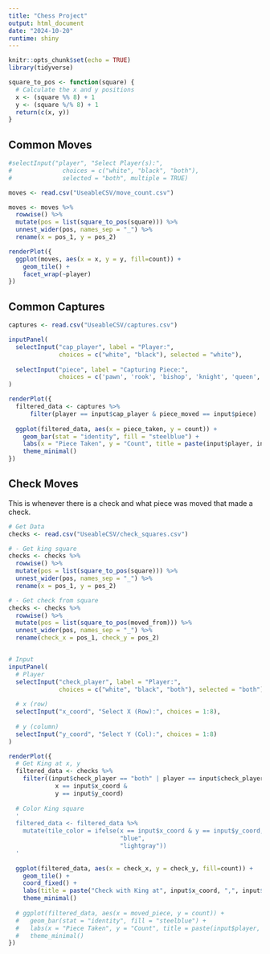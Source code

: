 ```yaml
---
title: "Chess Project"
output: html_document
date: "2024-10-20"
runtime: shiny
---
```


```r
knitr::opts_chunk$set(echo = TRUE)
library(tidyverse)
```

```r
square_to_pos <- function(square) {
  # Calculate the x and y positions
  x <- (square %% 8) + 1
  y <- (square %/% 8) + 1
  return(c(x, y))
}
```

## Common Moves

```r
#selectInput("player", "Select Player(s):", 
#              choices = c("white", "black", "both"), 
#              selected = "both", multiple = TRUE)

moves <- read.csv("UseableCSV/move_count.csv")

moves <- moves %>%
  rowwise() %>%
  mutate(pos = list(square_to_pos(square))) %>%
  unnest_wider(pos, names_sep = "_") %>%
  rename(x = pos_1, y = pos_2)

renderPlot({
  ggplot(moves, aes(x = x, y = y, fill=count)) +
    geom_tile() +
    facet_wrap(~player)
})
```

## Common Captures

```r
captures <- read.csv("UseableCSV/captures.csv")

inputPanel(
  selectInput("cap_player", label = "Player:",
              choices = c("white", "black"), selected = "white"),
  
  selectInput("piece", label = "Capturing Piece:",
              choices = c('pawn', 'rook', 'bishop', 'knight', 'queen', 'king'), selected = "pawn")
)

renderPlot({
  filtered_data <- captures %>%
      filter(player == input$cap_player & piece_moved == input$piece)
    
  ggplot(filtered_data, aes(x = piece_taken, y = count)) +
    geom_bar(stat = "identity", fill = "steelblue") +
    labs(x = "Piece Taken", y = "Count", title = paste(input$player, input$piece, "captures")) +
    theme_minimal()
})
```

## Check Moves
This is whenever there is a check and what piece was moved that made a check.

```r
# Get Data
checks <- read.csv("UseableCSV/check_squares.csv")

# - Get king square
checks <- checks %>%
  rowwise() %>%
  mutate(pos = list(square_to_pos(square))) %>%
  unnest_wider(pos, names_sep = "_") %>%
  rename(x = pos_1, y = pos_2)

# - Get check from square
checks <- checks %>%
  rowwise() %>%
  mutate(pos = list(square_to_pos(moved_from))) %>%
  unnest_wider(pos, names_sep = "_") %>%
  rename(check_x = pos_1, check_y = pos_2)


# Input
inputPanel(
  # Player
  selectInput("check_player", label = "Player:",
              choices = c("white", "black", "both"), selected = "both"),
  
  # x (row)
  selectInput("x_coord", "Select X (Row):", choices = 1:8),
  
  # y (column)
  selectInput("y_coord", "Select Y (Col):", choices = 1:8)
)

renderPlot({
  # Get King at x, y
  filtered_data <- checks %>%
    filter((input$check_player == "both" | player == input$check_player) & 
             x == input$x_coord &
             y == input$y_coord)
  
  # Color King square
  '
  filtered_data <- filtered_data %>%
    mutate(tile_color = ifelse(x == input$x_coord & y == input$y_coord,
                               "blue",
                               "lightgray"))
  '
  
  ggplot(filtered_data, aes(x = check_x, y = check_y, fill=count)) +
    geom_tile() +
    coord_fixed() +
    labs(title = paste("Check with King at", input$x_coord, ",", input$y_coord)) +
    theme_minimal()
  
  # ggplot(filtered_data, aes(x = moved_piece, y = count)) +
  #   geom_bar(stat = "identity", fill = "steelblue") +
  #   labs(x = "Piece Taken", y = "Count", title = paste(input$player, input$piece, "captures")) +
  #   theme_minimal()
})
```

